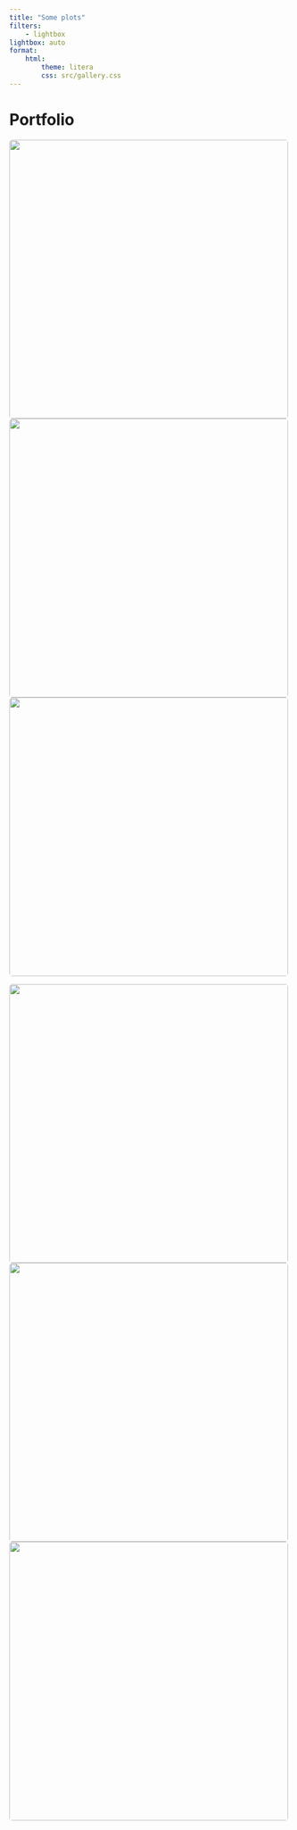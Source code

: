 ```yaml
---
title: "Some plots"
filters:
    - lightbox
lightbox: auto
format:
    html:
        theme: litera
        css: src/gallery.css
---
```


# Portfolio

::: gallery

::: column-page

![](src/images/800x1200.jpeg){width=500 style="column-span: none; border-radius: 1%; border-bottom-color: transparent; border-bottom-width: 0.5em;" group="my-gallery"}
![](src/images/900x1100.jpeg){width=500 style="column-span: none; border-radius: 1%;border-bottom-color: transparent; border-bottom-width: 0.5em;" group="my-gallery"}
![](src/images/1000x1000.jpeg){width=500 style="column-span: none; border-radius: 1%;" group="my-gallery"}

![](src/images/1100x900.jpeg){width=500 style="column-span: none; border-radius: 1%;border-bottom-color: transparent; border-bottom-width: 0.5em;" group="my-gallery"}
![](src/images/1200x800.jpeg){width=500 style="column-span: none; border-radius: 1%;border-bottom-color: transparent; border-bottom-width: 0.5em;" group="my-gallery"}
![](src/images/800x1200.jpeg){width=500 style="column-span: none; border-radius: 1%;" group="my-gallery"}

:::

:::
